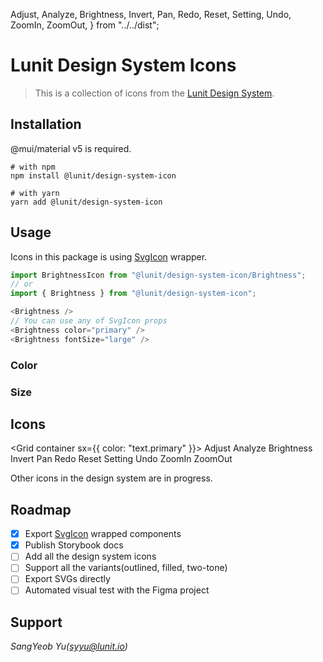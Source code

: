   Adjust,
  Analyze,
  Brightness,
  Invert,
  Pan,
  Redo,
  Reset,
  Setting,
  Undo,
  ZoomIn,
  ZoomOut,
} from "../../dist";

<Meta title="Lunit Design System Icons" />

# Lunit Design System Icons

> This is a collection of icons from the [Lunit Design System](https://www.figma.com/file/ygzUKBGrGxEYzkhUwoOC3U/Lunit-Design-System?node-id=4604%3A96681).

## Installation

@mui/material v5 is required.

```shell
# with npm
npm install @lunit/design-system-icon

# with yarn
yarn add @lunit/design-system-icon
```

## Usage

Icons in this package is using [SvgIcon](https://mui.com/components/icons/#svgicon) wrapper.

```ts
import BrightnessIcon from "@lunit/design-system-icon/Brightness";
// or
import { Brightness } from "@lunit/design-system-icon";

<Brightness />
// You can use any of SvgIcon props
<Brightness color="primary" />
<Brightness fontSize="large" />
```

### Color

<Canvas>
  <Story name="color">
    <Brightness />
    <Brightness color="primary" />
    <Brightness color="secondary" />
    <Brightness color="success" />
    <Brightness color="action" />
    <Brightness color="disabled" />
    <Brightness sx={{ color: pink[500] }} />
  </Story>
</Canvas>

### Size

<Canvas>
  <Story name="size">
    <Brightness fontSize="small" />
    <Brightness />
    <Brightness fontSize="large" />
    <Brightness sx={{ fontSize: 40 }} />
  </Story>
</Canvas>

## Icons

<Grid container sx={{ color: "text.primary" }}>
  <Grid item xs={2}>
    <Typography>Adjust</Typography>
  </Grid>
  <Grid item xs={10}>
    <Adjust />
  </Grid>
  <Grid item xs={2}>
    <Typography>Analyze</Typography>
  </Grid>
  <Grid item xs={10}>
    <Analyze />
  </Grid>
  <Grid item xs={2}>
    <Typography>Brightness</Typography>
  </Grid>
  <Grid item xs={10}>
    <Brightness />
  </Grid>
  <Grid item xs={2}>
    <Typography>Invert</Typography>
  </Grid>
  <Grid item xs={10}>
    <Invert />
  </Grid>
  <Grid item xs={2}>
    <Typography>Pan</Typography>
  </Grid>
  <Grid item xs={10}>
    <Pan />
  </Grid>
  <Grid item xs={2}>
    <Typography>Redo</Typography>
  </Grid>
  <Grid item xs={10}>
    <Redo />
  </Grid>
  <Grid item xs={2}>
    <Typography>Reset</Typography>
  </Grid>
  <Grid item xs={10}>
    <Reset />
  </Grid>
  <Grid item xs={2}>
    <Typography>Setting</Typography>
  </Grid>
  <Grid item xs={10}>
    <Setting />
  </Grid>
  <Grid item xs={2}>
    <Typography>Undo</Typography>
  </Grid>
  <Grid item xs={10}>
    <Undo />
  </Grid>
  <Grid item xs={2}>
    <Typography>ZoomIn</Typography>
  </Grid>
  <Grid item xs={10}>
    <ZoomIn />
  </Grid>
  <Grid item xs={2}>
    <Typography>ZoomOut</Typography>
  </Grid>
  <Grid item xs={10}>
    <ZoomOut />
  </Grid>
</Grid>

Other icons in the design system are in progress.

## Roadmap

- [x] Export [SvgIcon](https://mui.com/components/icons/#svgicon) wrapped components
- [x] Publish Storybook docs
- [ ] Add all the design system icons
- [ ] Support all the variants(outlined, filled, two-tone)
- [ ] Export SVGs directly
- [ ] Automated visual test with the Figma project

## Support

_SangYeob Yu(syyu@lunit.io)_
